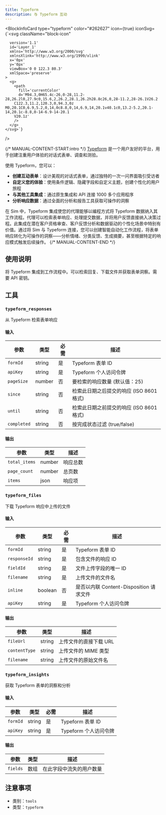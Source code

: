 ```yaml
---
title: Typeform
description: 与 Typeform 互动
---
```



<BlockInfoCard 
  type="typeform"
  color="#262627"
  icon={true}
  iconSvg={`<svg className="block-icon"
      
      version='1.1'
      id='Layer_1'
      xmlns='http://www.w3.org/2000/svg'
      xmlnsXlink='http://www.w3.org/1999/xlink'
      x='0px'
      y='0px'
      viewBox='0 0 122.3 80.3'
      xmlSpace='preserve'
    >
      <g>
        <path
          fill='currentColor'
          d='M94.3,0H65.4c-26,0-28,11.2-28,26.2l0,27.9c0,15.6,2,26.2,28.1,26.2h28.8c26,0,28-11.2,28-26.1V26.2
		C122.3,11.2,120.3,0,94.3,0z M0,20.1C0,6.9,5.2,0,14,0c8.8,0,14,6.9,14,20.1v40.1c0,13.2-5.2,20.1-14,20.1c-8.8,0-14-6.9-14-20.1
		V20.1z'
        />
      </g>
    </svg>`}
/>

{/* MANUAL-CONTENT-START:intro */}
[Typeform](https://www.typeform.com/) 是一个用户友好的平台，用于创建注重用户体验的对话式表单、调查和测验。

使用 Typeform，您可以：

- **创建互动表单**：设计美观的对话式表单，通过独特的一次一问界面吸引受访者
- **自定义您的体验**：使用条件逻辑、隐藏字段和自定义主题，创建个性化的用户旅程
- **与其他工具集成**：通过原生集成和 API 连接 1000 多个应用程序
- **分析响应数据**：通过全面的分析和报告工具获取可操作的洞察

在 Sim 中，Typeform 集成使您的代理能够以编程方式将 Typeform 数据纳入其工作流程。代理可以检索表单响应、处理提交数据，并将用户反馈直接纳入决策过程。此集成在潜在客户资格审查、客户反馈分析和数据驱动的个性化场景中特别有价值。通过将 Sim 与 Typeform 连接，您可以创建智能自动化工作流程，将表单响应转化为可操作的洞察——分析情绪、分类反馈、生成摘要，甚至根据特定的响应模式触发后续操作。
{/* MANUAL-CONTENT-END */}

## 使用说明

将 Typeform 集成到工作流程中。可以检索回复、下载文件并获取表单洞察。需要 API 密钥。

## 工具

### `typeform_responses`

从 Typeform 检索表单响应

#### 输入

| 参数 | 类型 | 必需 | 描述 |
| --------- | ---- | -------- | ----------- |
| `formId` | string | 是 | Typeform 表单 ID |
| `apiKey` | string | 是 | Typeform 个人访问令牌 |
| `pageSize` | number | 否 | 要检索的响应数量 \(默认值：25\) |
| `since` | string | 否 | 检索此日期之后提交的响应 \(ISO 8601 格式\) |
| `until` | string | 否 | 检索此日期之前提交的响应 \(ISO 8601 格式\) |
| `completed` | string | 否 | 按完成状态过滤 \(true/false\) |

#### 输出

| 参数 | 类型 | 描述 |
| --------- | ---- | ----------- |
| `total_items` | number | 响应总数 |
| `page_count` | number | 总页数 |
| `items` | json | 响应项 |

### `typeform_files`

下载 Typeform 响应中上传的文件

#### 输入

| 参数 | 类型 | 必需 | 描述 |
| --------- | ---- | -------- | ----------- |
| `formId` | string | 是 | Typeform 表单 ID |
| `responseId` | string | 是 | 包含文件的响应 ID |
| `fieldId` | string | 是 | 文件上传字段的唯一 ID |
| `filename` | string | 是 | 上传文件的文件名 |
| `inline` | boolean | 否 | 是否以内联 Content-Disposition 请求文件 |
| `apiKey` | string | 是 | Typeform 个人访问令牌 |

#### 输出

| 参数 | 类型 | 描述 |
| --------- | ---- | ----------- |
| `fileUrl` | string | 上传文件的直接下载 URL |
| `contentType` | string | 上传文件的 MIME 类型 |
| `filename` | string | 上传文件的原始文件名 |

### `typeform_insights`

获取 Typeform 表单的洞察和分析

#### 输入

| 参数 | 类型 | 必需 | 描述 |
| --------- | ---- | -------- | ----------- |
| `formId` | string | 是 | Typeform 表单 ID |
| `apiKey` | string | 是 | Typeform 个人访问令牌 |

#### 输出

| 参数 | 类型 | 描述 |
| --------- | ---- | ----------- |
| `fields` | 数组 | 在此字段中流失的用户数量 |

## 注意事项

- 类别：`tools`
- 类型：`typeform`
